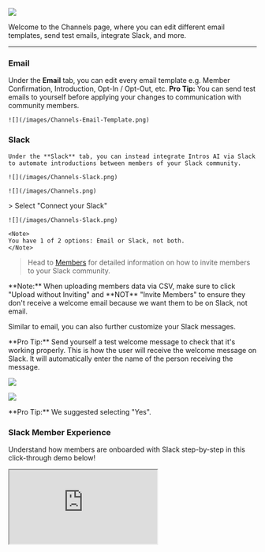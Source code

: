 ![](/images/Channels.png)

Welcome to the Channels page, where you can edit different email templates, send test emails, integrate Slack, and more. 

---

### **Email**

  Under the **Email** tab, you can edit every email template e.g. Member Confirmation, Introduction, Opt-In / Opt-Out, etc.
  <Tip>
    **Pro Tip:** You can send test emails to yourself before applying your changes to communication with community members. 
</Tip>


    ![](/images/Channels-Email-Template.png)

### **Slack**

    Under the **Slack** tab, you can instead integrate Intros AI via Slack to automate introductions between members of your Slack community.

    ![](/images/Channels-Slack.png)
 
 <Steps>
  <Step title="Navigate to the Channels Tab">

    ![](/images/Channels.png)
  </Step>
  <Step title="Connect Your Slack">
    > Select "Connect your Slack"

    ![](/images/Channels-Slack.png)

    <Note>
    You have 1 of 2 options: Email or Slack, not both.
    </Note>
</Step>
  <Step title="Invite Members">

> Head to [Members](https://docs.intros.ai/getting-started/members) for detailed information on how to invite members to your Slack community. 

<Note>
    **Note:** When uploading members data via CSV, make sure to click "Upload without Inviting" and **NOT** "Invite Members" to ensure they don't receive a welcome email because we want them to be on Slack, not email. 

</Note>
</Step>
<Step title="Customize Slack Messages">

Similar to email, you can also further customize your Slack messages.

<Tip>
    **Pro Tip:** Send yourself a test welcome message to check that it's working properly. 
</Tip>
</Step>
<Step title="Invite Uploaded Members">

<Note>
This is how the user will receive the welcome message on Slack. It will automatically enter the name of the person receiving the message. 
</Note>

![](/images/invite8.png)
</Step>
<Step title="Select How Slack Welcomes Members">

![](/images/invite9.png)


<Tip>
    **Pro Tip:** We suggested selecting "Yes".
</Tip>
 </Step>
</Steps>

### **Slack Member Experience**

Understand how members are onboarded with Slack step-by-step in this click-through demo below!

<iframe
  src="https://intros-ai.navattic.com/45c00xeb?hideMobileAlert=true&scale=1"
  style={{ border: "none", width: "100%", height: "546px" }}
  allow="fullscreen" 
  id="navattic-embed" 
/>


### **Slack CSV Export**

Workspace Owners and Admins can export data from public channels in their workspace using the steps below. If a Workspace Owner has been [approved to export data from all channels and conversations](https://slack.com/help/articles/1500001548241-Request-to-export-all-conversations), they can also use these steps to export data from public channels, private channels, and DMs.

<Steps>
  <Step title="From your desktop, click your workspace name in the sidebar.">
  </Step>
  <Step title="Select Tools & Settings from the menu, then click Workspace Settings.">
  </Step> 
  <Step title="In the top right, click Import/Export Data.">
  </Step>
  <Step title="Select the Export tab.">
  </Step>
  <Step title="Under Export Date Range, open the drop-down menu to choose an option.">
  </Step>
  <Step title="Click Start Export. You’ll receive an email once your export file is ready.">
  </Step>
   <Step title="Open the email and click Visit Your Workspace's Export Page.">
  </Step>
   <Step title="Click Ready for Download to access the zip file.">
  </Step>
   <Step title="Your CSV with member information is now ready to upload!">
  </Step>
</Steps>

### **Channels FAQs**
### **Emails**

1. **Question:** "Can we customize the opt-in and opt-out emails?"
    - **Answer:** "Yes, you can customize all emails, including opt-in, opt-out, introduction, etc., in the 'Channels' section under 'Email'."
- **Question:** “Can we have an onboarding email sent when someone signs up?”
    - **Answer:** “Yes, you can go to the ‘Channels’ tab and under ‘Member Confirmation Email,’ you can click on ‘Edit Template’, where you will see the onboarding email that’s sent to new members who join through the Onboarding Form or are invited over email - this is fully customizable as well, so feel free to take it in any direction.”

### **Platform Integration with Zapier**

- **Question:** "How do I integrate Zapier?"
    - **Answer:** "Please navigate to [Members](https://docs.intros.ai/getting-started/members) and under ‘Adding Members through Zapier,’ you will find detailed instructions on integrating Zapier. You'll need to create a Zap, set up the Trigger and Action, and then test and activate it."
- **Question:** "When adding a member through Zapier, are they automatically activated on the platform, or do we need to manually activate them in Intros AI?"
    - **Answer:** "In Intros AI, you can configure Club Settings to automatically activate newly added members from Zapier."
- **Question:** "Is it possible to upload an image during the 'Create Member' step in Zapier? I don't see a field for it in the Intros AI 'Create Member' action."
    - **Answer:** "Currently, there's no option to upload images directly to Intros AI via Zapier. You can include an image URL, but it will display as a link rather than an actual image. Members will need to log into the platform to manually upload their headshots."
- **Question:** "Can I trigger an Intro Round via Zapier?"
    - **Answer:** "No, you have to schedule an Intro Round in the Intros AI platform. Zapier is only used to automate inviting your members to the platform."
- **Question:** "What happens if my Zap fails?"
    - **Answer:** "If a Zap fails in Zapier, you can try these steps:
        1. **Use the Troubleshoot tab:** In the Zap editor, click the Zap runs icon, then click the arrow next to the errored Zap run. Click 'Go to step,' then click the Troubleshoot tab. Zapier will use AI to provide troubleshooting instructions.
        2. **Check the trigger app account connection:** In the Zap editor, click the Trigger step, then click the Account tab. Ensure the correct app account is connected to Zapier. If the connection has expired, reconnect the app account.
        3. **Check the trigger options:** In the Trigger tab, make sure all required fields are filled out. Some triggers require items to be created recently in the trigger app.
        4. **Replay the Zap run:** In the Zap editor, click the Zap runs icon, then select one or more Zap runs. Click 'Replay X runs,' then select 'Errored steps.' A dialog box will appear, and you can click 'Replay errored steps.'"